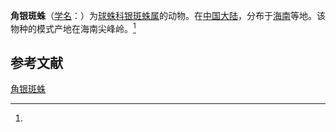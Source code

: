 {{Speciesbox
| name = 角银斑蛛
| status = 
| status_system = 
| image = 
| genus = Argyrodes
| species = ceraosus
| authority = (Zhu et Song, 1991)<ref name='id12966'>{{cite web| url =http://www.bioinfo.cn/db05/BjdwSpecies.php?action=view&id=12966| title =角银斑蛛| work =《中国动物物种编目数据库》| publisher =中国科学院微生物研究所| author =中国科学院动物研究所| accessdate =2009-04-28| deadurl =yes| archiveurl =https://web.archive.org/web/20160305024030/http://www.bioinfo.cn/db05/BjdwSpecies.php?action=view&id=12966| archivedate =2016-03-05}}</ref>
}}

'''角银斑蛛'''（[[学名|学名]]：{{lang|la|''Argyrodes ceraosus''}}）为[[球蛛科|球蛛科]][[银斑蛛属|银斑蛛属]]的动物。在[[中国大陆|中国大陆]]，分布于[[海南|海南]]等地。该物种的模式产地在海南尖峰岭。<ref name='id12966'/>

== 参考文献 ==
{{reflist}}

{{Wikispecies|Argyrodes ceraosus}}

[[Category:银斑蛛属|角银斑蛛]]


{{蜘蛛小作品}}